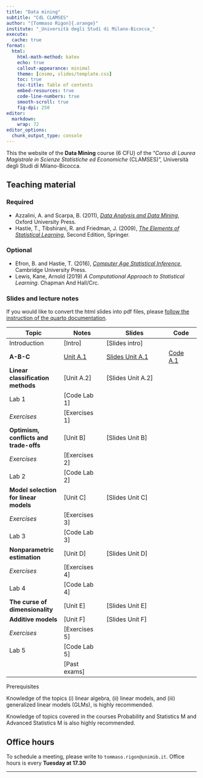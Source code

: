 ```yaml
---
title: "Data mining"
subtitle: "CdL CLAMSES"
author: "[Tommaso Rigon]{.orange}"
institute: "_Università degli Studi di Milano-Bicocca_"
execute:
  cache: true
format:
  html:
    html-math-method: katex
    echo: true
    callout-appearance: minimal
    theme: [cosmo, slides/template.css]
    toc: true
    toc-title: Table of contents
    embed-resources: true
    code-line-numbers: true
    smooth-scroll: true
    fig-dpi: 250
editor: 
  markdown: 
    wrap: 72
editor_options: 
  chunk_output_type: console
---
```


This the website of the **Data Mining** course (6 CFU) of the "*Corso di
Laurea Magistrale in Scienze Statistiche ed Economiche* (CLAMSES)",
Università degli Studi di Milano-Bicocca.

## Teaching material

### Required

-   Azzalini, A. and Scarpa, B. (2011), [*Data Analysis and Data
    Mining*](http://azzalini.stat.unipd.it/Book-DM/), Oxford University
    Press.
-   Hastie, T., Tibshirani, R. and Friedman, J. (2009), [*The Elements
    of Statistical Learning*](https://hastie.su.domains/ElemStatLearn/),
    Second Edition, Springer.

### Optional

-   Efron, B. and Hastie, T. (2016), [*Computer Age Statistical
    Inference*](https://hastie.su.domains/CASI/), Cambridge University
    Press.
-   Lewis, Kane, Arnold (2019) *A Computational Approach to Statistical
    Learning*. Chapman And Hall/Crc.

### Slides and lecture notes

If you would like to convert the html slides into pdf files, please
[follow the instruction of the quarto
documentation](https://quarto.org/docs/presentations/revealjs/presenting.html#print-to-pdf).

| Topic                                  | Notes                         | Slides                                      | Code |
|-------------------------|--------------------|----------------------------|--------------|
| Introduction                           | \[Intro\]                     | \[Slides intro\]                            | |
| **A-B-C**                              | [Unit A.1](slides/un_A1.html) | [Slides Unit A.1](slides/un_A1_slides.html) | [Code A.1](code/un_A1.R) |
| **Linear classification methods**      | \[Unit A.2\]                  | \[Slides Unit A.2\]                         |
| Lab 1                                  | \[Code Lab 1\]                |                                             |
| *Exercises*                            | \[Exercises 1\]               |                                             |
| **Optimism, conflicts and trade-offs** | \[Unit B\]                    | \[Slides Unit B\]                           |
| *Exercises*                            | \[Exercises 2\]               |                                             |
| Lab 2                                  | \[Code Lab 2\]                |                                             |
| **Model selection for linear models**  | \[Unit C\]                    | \[Slides Unit C\]                           |
| *Exercises*                            | \[Exercises 3\]               |                                             |
| Lab 3                                  | \[Code Lab 3\]                |                                             |
| **Nonparametric estimation**           | \[Unit D\]                    | \[Slides Unit D\]                           |
| *Exercises*                            | \[Exercises 4\]               |                                             |
| Lab 4                                  | \[Code Lab 4\]                |                                             |
| **The curse of dimensionality**        | \[Unit E\]                    | \[Slides Unit E\]                           |
| **Additive models**                    | \[Unit F\]                    | \[Slides Unit F\]                           |
| *Exercises*                            | \[Exercises 5\]               |                                             |
| Lab 5                                  | \[Code Lab 5\]                |                                             |
|                                        | \[Past exams\]                |                                             |

Prerequisites

Knowledge of the topics (i) linear algebra, (ii) linear models, and (iii) generalized linear models (GLMs), is highly recommended.

Knowledge of topics covered in the courses Probability and Statistics M and Advanced Statistics M is also highly recommended.

## Office hours

To schedule a meeting, please write to `tommaso.rigon@unimib.it`. Office
hours is every **Tuesday at 17.30**

------------------------------------------------------------------------
